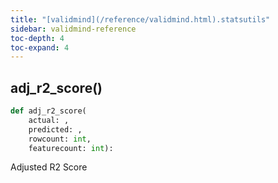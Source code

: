 ```yaml
---
title: "[validmind](/reference/validmind.html).statsutils"
sidebar: validmind-reference
toc-depth: 4
toc-expand: 4
---
```


## adj_r2_score[()]{.muted}

<!-- function.qmd.jinja2 - function signature -->

```python
def adj_r2_score(
    actual: ,
    predicted: ,
    rowcount: int,
    featurecount: int):
```

Adjusted R2 Score
